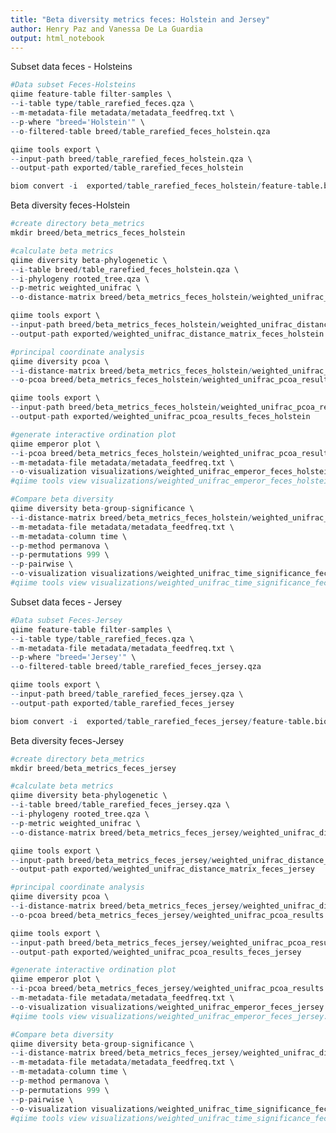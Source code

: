 ```yaml
---
title: "Beta diversity metrics feces: Holstein and Jersey"
author: Henry Paz and Vanessa De La Guardia
output: html_notebook
---
```



Subset data feces - Holsteins
```r
#Data subset Feces-Holsteins
qiime feature-table filter-samples \
--i-table type/table_rarefied_feces.qza \
--m-metadata-file metadata/metadata_feedfreq.txt \
--p-where "breed='Holstein'" \
--o-filtered-table breed/table_rarefied_feces_holstein.qza

qiime tools export \
--input-path breed/table_rarefied_feces_holstein.qza \
--output-path exported/table_rarefied_feces_holstein

biom convert -i  exported/table_rarefied_feces_holstein/feature-table.biom -o  exported/table_rarefied_feces_holstein/feature-table.txt --to-tsv
```


Beta diversity feces-Holstein
```r
#create directory beta_metrics
mkdir breed/beta_metrics_feces_holstein

#calculate beta metrics
qiime diversity beta-phylogenetic \
--i-table breed/table_rarefied_feces_holstein.qza \
--i-phylogeny rooted_tree.qza \
--p-metric weighted_unifrac \
--o-distance-matrix breed/beta_metrics_feces_holstein/weighted_unifrac_distance_matrix.qza

qiime tools export \
--input-path breed/beta_metrics_feces_holstein/weighted_unifrac_distance_matrix.qza \
--output-path exported/weighted_unifrac_distance_matrix_feces_holstein

#principal coordinate analysis
qiime diversity pcoa \
--i-distance-matrix breed/beta_metrics_feces_holstein/weighted_unifrac_distance_matrix.qza \
--o-pcoa breed/beta_metrics_feces_holstein/weighted_unifrac_pcoa_results.qza

qiime tools export \
--input-path breed/beta_metrics_feces_holstein/weighted_unifrac_pcoa_results.qza \
--output-path exported/weighted_unifrac_pcoa_results_feces_holstein

#generate interactive ordination plot
qiime emperor plot \
--i-pcoa breed/beta_metrics_feces_holstein/weighted_unifrac_pcoa_results.qza \
--m-metadata-file metadata/metadata_feedfreq.txt \
--o-visualization visualizations/weighted_unifrac_emperor_feces_holstein.qzv
#qiime tools view visualizations/weighted_unifrac_emperor_feces_holstein.qzv

#Compare beta diversity
qiime diversity beta-group-significance \
--i-distance-matrix breed/beta_metrics_feces_holstein/weighted_unifrac_distance_matrix.qza \
--m-metadata-file metadata/metadata_feedfreq.txt \
--m-metadata-column time \
--p-method permanova \
--p-permutations 999 \
--p-pairwise \
--o-visualization visualizations/weighted_unifrac_time_significance_feces_holstein.qzv 
#qiime tools view visualizations/weighted_unifrac_time_significance_feces_holstein.qzv 
```



Subset data feces - Jersey
```r
#Data subset Feces-Jersey
qiime feature-table filter-samples \
--i-table type/table_rarefied_feces.qza \
--m-metadata-file metadata/metadata_feedfreq.txt \
--p-where "breed='Jersey'" \
--o-filtered-table breed/table_rarefied_feces_jersey.qza

qiime tools export \
--input-path breed/table_rarefied_feces_jersey.qza \
--output-path exported/table_rarefied_feces_jersey

biom convert -i  exported/table_rarefied_feces_jersey/feature-table.biom -o  exported/table_rarefied_feces_jersey/feature-table.txt --to-tsv  
```


Beta diversity feces-Jersey
```r
#create directory beta_metrics
mkdir breed/beta_metrics_feces_jersey

#calculate beta metrics
qiime diversity beta-phylogenetic \
--i-table breed/table_rarefied_feces_jersey.qza \
--i-phylogeny rooted_tree.qza \
--p-metric weighted_unifrac \
--o-distance-matrix breed/beta_metrics_feces_jersey/weighted_unifrac_distance_matrix.qza

qiime tools export \
--input-path breed/beta_metrics_feces_jersey/weighted_unifrac_distance_matrix.qza \
--output-path exported/weighted_unifrac_distance_matrix_feces_jersey

#principal coordinate analysis
qiime diversity pcoa \
--i-distance-matrix breed/beta_metrics_feces_jersey/weighted_unifrac_distance_matrix.qza \
--o-pcoa breed/beta_metrics_feces_jersey/weighted_unifrac_pcoa_results.qza

qiime tools export \
--input-path breed/beta_metrics_feces_jersey/weighted_unifrac_pcoa_results.qza \
--output-path exported/weighted_unifrac_pcoa_results_feces_jersey

#generate interactive ordination plot
qiime emperor plot \
--i-pcoa breed/beta_metrics_feces_jersey/weighted_unifrac_pcoa_results.qza \
--m-metadata-file metadata/metadata_feedfreq.txt \
--o-visualization visualizations/weighted_unifrac_emperor_feces_jersey.qzv
#qiime tools view visualizations/weighted_unifrac_emperor_feces_jersey.qzv

#Compare beta diversity
qiime diversity beta-group-significance \
--i-distance-matrix breed/beta_metrics_feces_jersey/weighted_unifrac_distance_matrix.qza \
--m-metadata-file metadata/metadata_feedfreq.txt \
--m-metadata-column time \
--p-method permanova \
--p-permutations 999 \
--p-pairwise \
--o-visualization visualizations/weighted_unifrac_time_significance_feces_jersey.qzv 
#qiime tools view visualizations/weighted_unifrac_time_significance_feces_jersey.qzv 
```
